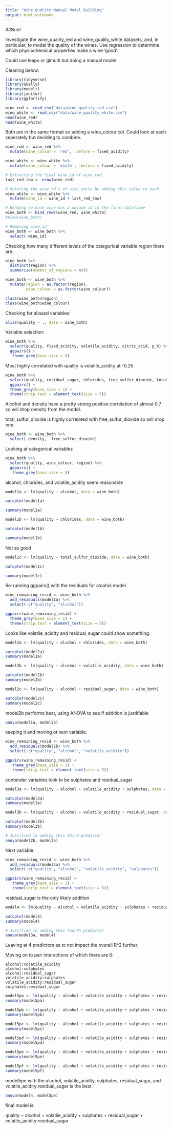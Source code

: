 ```yaml
---
title: "Wine Quality Manual Model Building"
output: html_notebook
---
```

##Brief

Investigate the wine_quality_red and wine_quality_white datasets, and, in particular, to model the quality of the wines. Use regression to determine which physiochemical properties make a wine ‘good’. 

Could use leaps or glmulti but doing a manual model

Cleaning below:

```r
library(tidyverse)
library(GGally)
library(modelr)
library(janitor)
library(ggfortify)
```

```r
wine_red <- read_csv("data/wine_quality_red.csv")
wine_white <- read_csv("data/wine_quality_white.csv")
head(wine_red)
head(wine_white)
```
Both are in the same format so adding a wine_colour col. Could look at each seperately but deciding to combine.

```r
wine_red <- wine_red %>% 
  mutate(wine_colour = 'red', .before = fixed_acidity)

wine_white <- wine_white %>% 
  mutate(wine_colour = 'white', .before = fixed_acidity)
```


```r
# Extracting the final wine_id of wine_red
last_red_row <- nrow(wine_red)

# Mutating the wine_id's of wine_white by adding this value to each
wine_white <- wine_white %>% 
  mutate(wine_id = wine_id + last_red_row)

# Binding so each wine has a unique id in the final dataframe
wine_both <- bind_rows(wine_red, wine_white)
#View(wine_both)

# Removing wine_id
wine_both <- wine_both %>% 
  select(-wine_id)
```

Checking how many different levels of the categorical variable region there are.

```r
wine_both %>%
  distinct(region) %>%
  summarise(number_of_regions = n())
```

```r
wine_both <- wine_both %>% 
  mutate(region = as.factor(region),
         wine_colour = as.factor(wine_colour))

class(wine_both$region)
class(wine_both$wine_colour)
```

Checking for aliased variables:

```r
alias(quality ~ ., data = wine_both)
```
Variable selection:

```r
wine_both %>%
  select(quality, fixed_acidity, volatile_acidity, citric_acid, p_h) %>%
  ggpairs() + 
   theme_grey(base_size = 8) 
```
Most highly correlated with quality is volatile_acidity at -0.25. 

```r
wine_both %>%
  select(quality, residual_sugar, chlorides, free_sulfur_dioxide, total_sulfur_dioxide, sulphates, density, alcohol) %>%
  ggpairs() +
  theme_grey(base_size = 1) + 
  theme(strip.text = element_text(size = 5)) 
```

Alcohol and density have a pretty strong positive correlation of almost 0.7 so will drop density from the model.

total_sulfur_dioxide is highly correlated with free_sulfur_dioxide so will drop one.

```r
wine_both <- wine_both %>%
  select(-density, -free_sulfur_dioxide)
```

Looking at categorical variables

```r
wine_both %>%
  select(quality, wine_colour, region) %>%
  ggpairs() + 
   theme_grey(base_size = 8)
```

alcohol, chlorides, and volatile_acidity seem reasonable

```r
model1a <- lm(quality ~ alcohol, data = wine_both)

autoplot(model1a)
```
```r
summary(model1a)
```

```r
model1b <- lm(quality ~ chlorides, data = wine_both)

autoplot(model1b)

summary(model1b)
```
Not as good

```r
model1c <- lm(quality ~ total_sulfur_dioxide, data = wine_both)

autoplot(model1c)

summary(model1c)
```

Re-running ggpairs() with the residuals for alcohol model.

```r
wine_remaining_resid <- wine_both %>%
  add_residuals(model1a) %>%
  select(-c("quality", "alcohol"))

ggpairs(wine_remaining_resid) + 
  theme_grey(base_size = 1) +
  theme(strip.text = element_text(size = 5)) 
```

Looks like volatile_acidity and residual_sugar could show something.

```r
model2a <- lm(quality ~ alcohol + chlorides, data = wine_both)

autoplot(model2a)
summary(model2a)
```

```r
model2b <- lm(quality ~ alcohol + volatile_acidity, data = wine_both)

autoplot(model2b)
summary(model2b)
```
```r
model2c <- lm(quality ~ alcohol + residual_sugar, data = wine_both)

autoplot(model2c)
summary(model2c)
```
model2b performs best, using ANOVA to see if addition is justifiable 

```r
anova(model1a, model2b)
```
keeping it and moving ot next variable.

```r
wine_remaining_resid <- wine_both %>%
  add_residuals(model2b) %>%
  select(-c("quality", "alcohol", "volatile_acidity"))

ggpairs(wine_remaining_resid) + 
   theme_grey(base_size = 1) + 
   theme(strip.text = element_text(size = 5)) 
```

contender variables look to be sulphates and residual_sugar

```r
model3a <- lm(quality ~ alcohol + volatile_acidity + sulphates, data = wine_both)

autoplot(model3a)
summary(model3a)
```
```r
model3b <- lm(quality ~ alcohol + volatile_acidity + residual_sugar, data = wine_both)

autoplot(model3b)
summary(model3b)
```
```r
# Justified in adding this third predictor
anova(model2b, model3a)
```
Next variable:

```r
wine_remaining_resid <- wine_both %>%
  add_residuals(model3a) %>%
  select(-c("quality", "alcohol", "volatile_acidity", "sulphates"))

ggpairs(wine_remaining_resid) + 
   theme_grey(base_size = 1) + 
   theme(strip.text = element_text(size = 5))
```

residual_sugar is the only likely addition 

```r
model4 <- lm(quality ~ alcohol + volatile_acidity + sulphates + residual_sugar, data = wine_both)

autoplot(model4)
summary(model4)
```
```r
# Justified in adding this fourth predictor
anova(model3a, model4)
```
Leaving at 4 predictors as to not impact the overall R^2 further.

Moving on to pair interactions of which there are 6:


    alcohol:volatile_acidity
    alcohol:sulphates
    alcohol:residual_sugar
    volatile_acidity:sulphates
    volatile_acidity:residual_sugar
    sulphates:residual_sugar

```r
model5pa <- lm(quality ~ alcohol + volatile_acidity + sulphates + residual_sugar + alcohol:volatile_acidity, data = wine_both)
summary(model5pa)
```

```r
model5pb <- lm(quality ~ alcohol + volatile_acidity + sulphates + residual_sugar + alcohol:sulphates, data = wine_both)
summary(model5pb)
```

```r
model5pc <- lm(quality ~ alcohol + volatile_acidity + sulphates + residual_sugar + alcohol:residual_sugar, data = wine_both)
summary(model5pc)
```

```r
model5pd <- lm(quality ~ alcohol + volatile_acidity + sulphates + residual_sugar + volatile_acidity:sulphates, data = wine_both)
summary(model5pd)
```

```r
model5pe <- lm(quality ~ alcohol + volatile_acidity + sulphates + residual_sugar + volatile_acidity:residual_sugar, data = wine_both)
summary(model5pe)
```

```r
model5pf <- lm(quality ~ alcohol + volatile_acidity + sulphates + residual_sugar + sulphates:residual_sugar, data = wine_both)
summary(model5pf)
```

model5pe with the alcohol, volatile_acidity, sulphates, residual_sugar, and volatile_acidity:residual_sugar is the best

```r
anova(model4, model5pe)
```
final model is:

quality ~ alcohol + volatile_acidity + sulphates + residual_sugar +   volatile_acidity:residual_sugar

